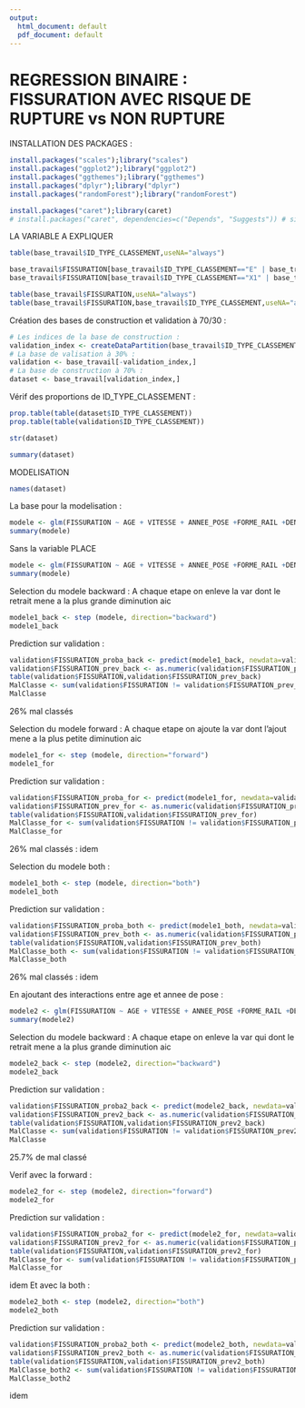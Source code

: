 ---
output:
  html_document: default
  pdf_document: default
---



# REGRESSION BINAIRE : FISSURATION AVEC RISQUE DE RUPTURE vs NON RUPTURE 



INSTALLATION DES PACKAGES :
```{r}
install.packages("scales");library("scales")
install.packages("ggplot2");library("ggplot2")
install.packages("ggthemes");library("ggthemes")
install.packages("dplyr");library("dplyr")
install.packages("randomForest");library("randomForest")

install.packages("caret");library(caret)
# install.packages("caret", dependencies=c("Depends", "Suggests")) # si probleme 
```

LA VARIABLE A EXPLIQUER   
```{r}
table(base_travail$ID_TYPE_CLASSEMENT,useNA="always")

base_travail$FISSURATION[base_travail$ID_TYPE_CLASSEMENT=="E" | base_travail$ID_TYPE_CLASSEMENT=="NR" |  base_travail$ID_TYPE_CLASSEMENT=="O" ] <- 0
base_travail$FISSURATION[base_travail$ID_TYPE_CLASSEMENT=="X1" | base_travail$ID_TYPE_CLASSEMENT=="X2" | base_travail$ID_TYPE_CLASSEMENT=="S"] <- 1

table(base_travail$FISSURATION,useNA="always")
table(base_travail$FISSURATION,base_travail$ID_TYPE_CLASSEMENT,useNA="always")
```


Création des bases de construction et validation à 70/30 :
```{r}
# Les indices de la base de construction :
validation_index <- createDataPartition(base_travail$ID_TYPE_CLASSEMENT, p=0.70, list=FALSE)
# La base de valisation à 30% :
validation <- base_travail[-validation_index,]
# La base de construction à 70% :
dataset <- base_travail[validation_index,]
```
 
Vérif des proportions de ID_TYPE_CLASSEMENT : 
```{r}
prop.table(table(dataset$ID_TYPE_CLASSEMENT))
prop.table(table(validation$ID_TYPE_CLASSEMENT))
```
 
```{r}
str(dataset)
```
```{r}
summary(dataset)
```
 
 
 
 

###################################################################################
#######                           MODELISATION                     ################
###################################################################################

```{r}
names(dataset)
```
La base pour la modelisation :
```{r}
modele <- glm(FISSURATION ~ AGE + VITESSE + ANNEE_POSE +FORME_RAIL +DENSITE_CIRCUL+ Profil +PLACE, data=dataset, family="binomial")
summary(modele)
```
Sans la variable PLACE
```{r}
modele <- glm(FISSURATION ~ AGE + VITESSE + ANNEE_POSE +FORME_RAIL +DENSITE_CIRCUL+ Profil, data=dataset, family="binomial")
summary(modele)
```
Selection du modele backward :
A chaque etape on enleve la var dont le retrait mene a la plus grande diminution aic
```{r}
modele1_back <- step (modele, direction="backward")
modele1_back
```
Prediction sur validation :
```{r}
validation$FISSURATION_proba_back <- predict(modele1_back, newdata=validation, type="response")
validation$FISSURATION_prev_back <- as.numeric(validation$FISSURATION_proba_back>0.5)
table(validation$FISSURATION,validation$FISSURATION_prev_back)
MalClasse <- sum(validation$FISSURATION != validation$FISSURATION_prev_back)/nrow(validation)
MalClasse
```
26% mal classés

Selection du modele forward :
A chaque etape on ajoute la var dont l'ajout mene a la plus petite diminution aic
```{r}
modele1_for <- step (modele, direction="forward")
modele1_for
```
Prediction sur validation :
```{r}
validation$FISSURATION_proba_for <- predict(modele1_for, newdata=validation, type="response")
validation$FISSURATION_prev_for <- as.numeric(validation$FISSURATION_proba_for>0.5)
table(validation$FISSURATION,validation$FISSURATION_prev_for)
MalClasse_for <- sum(validation$FISSURATION != validation$FISSURATION_prev_for)/nrow(validation)
MalClasse_for
```
26% mal classés : idem

Selection du modele both :
```{r}
modele1_both <- step (modele, direction="both")
modele1_both
```
Prediction sur validation :
```{r}
validation$FISSURATION_proba_both <- predict(modele1_both, newdata=validation, type="response")
validation$FISSURATION_prev_both <- as.numeric(validation$FISSURATION_proba_both>0.5)
table(validation$FISSURATION,validation$FISSURATION_prev_both)
MalClasse_both <- sum(validation$FISSURATION != validation$FISSURATION_prev_both)/nrow(validation)
MalClasse_both
```
26% mal classés : idem


En ajoutant des interactions entre age et annee de pose :
```{r}
modele2 <- glm(FISSURATION ~ AGE + VITESSE + ANNEE_POSE +FORME_RAIL +DENSITE_CIRCUL+ Profil + AGE:ANNEE_POSE + FORME_RAIL:VITESSE, data=dataset, family="binomial")
summary(modele2)
```
Selection du modele backward :
A chaque etape on enleve la var qui dont le retrait mene a la plus grande diminution aic
```{r}
modele2_back <- step (modele2, direction="backward")
modele2_back
```
Prediction sur validation :
```{r}
validation$FISSURATION_proba2_back <- predict(modele2_back, newdata=validation, type="response")
validation$FISSURATION_prev2_back <- as.numeric(validation$FISSURATION_proba2_back>0.5)
table(validation$FISSURATION,validation$FISSURATION_prev2_back)
MalClasse <- sum(validation$FISSURATION != validation$FISSURATION_prev2_back)/nrow(validation)
MalClasse
```
25.7% de mal classé

Verif avec la forward :
```{r}
modele2_for <- step (modele2, direction="forward")
modele2_for
```
Prediction sur validation :
```{r}
validation$FISSURATION_proba2_for <- predict(modele2_for, newdata=validation, type="response")
validation$FISSURATION_prev2_for <- as.numeric(validation$FISSURATION_proba2_for>0.5)
table(validation$FISSURATION,validation$FISSURATION_prev2_for)
MalClasse_for <- sum(validation$FISSURATION != validation$FISSURATION_prev2_for)/nrow(validation)
MalClasse_for
```
idem
Et avec la both :

```{r}
modele2_both <- step (modele2, direction="both")
modele2_both
```
Prediction sur validation :
```{r}
validation$FISSURATION_proba2_both <- predict(modele2_both, newdata=validation, type="response")
validation$FISSURATION_prev2_both <- as.numeric(validation$FISSURATION_proba2_both>0.5)
table(validation$FISSURATION,validation$FISSURATION_prev2_both)
MalClasse_both2 <- sum(validation$FISSURATION != validation$FISSURATION_prev2_both)/nrow(validation)
MalClasse_both2
```
idem

























